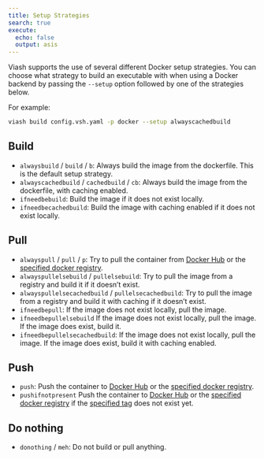 ```yaml
---
title: Setup Strategies
search: true
execute:
  echo: false
  output: asis
---
```


Viash supports the use of several different Docker setup strategies. You can choose what strategy to build an executable with when using a Docker backend by passing the `--setup` option followed by one of the strategies below.  

For example:

```bash
viash build config.vsh.yaml -p docker --setup alwayscachedbuild
```

## Build

* `alwaysbuild` / `build` / `b`: Always build the image from the dockerfile. This is the default setup strategy.
* `alwayscachedbuild` / `cachedbuild` / `cb`: Always build the image from the dockerfile, with caching enabled.
* `ifneedbebuild`: Build the image if it does not exist locally.
* `ifneedbecachedbuild`: Build the image with caching enabled if it does not exist locally.

## Pull

* `alwayspull` / `pull` / `p`: Try to pull the container from [Docker Hub](https://hub.docker.com) or the [specified docker registry](/documentation/reference/config/platforms/dockerPlatform.html#registry).
* `alwayspullelsebuild` / `pullelsebuild`: Try to pull the image from a registry and build it if it doesn't exist.
* `alwayspullelsecachedbuild` / `pullelsecachedbuild`: Try to pull the image from a registry and build it with caching if it doesn't exist.
* `ifneedbepull`: If the image does not exist locally, pull the image.
* `ifneedbepullelsebuild` If the image does not exist locally, pull the image. If the image does exist, build it.
* `ifneedbepullelsecachedbuild`: If the image does not exist locally, pull the image. If the image does exist, build it with caching enabled.

## Push

* `push`: Push the container to [Docker Hub](https://hub.docker.com)  or the [specified docker registry](/documentation/reference/config/platforms/dockerPlatform.html#registry).
* `pushifnotpresent` Push the container to [Docker Hub](https://hub.docker.com) or the [specified docker registry](/documentation/reference/config/platforms/dockerPlatform.html#registry) if the [specified tag](/documentation/reference/config/platforms/dockerPlatform.html#tag) does not exist yet.

## Do nothing

* `donothing` / `meh`: Do not build or pull anything.